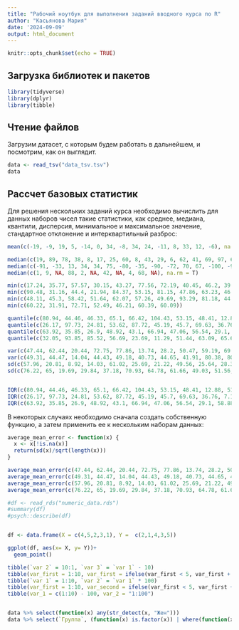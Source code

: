 ```yaml
---
title: "Рабочий ноутбук для выполнения заданий вводного курса по R"
author: "Касьянова Мария"
date: '2024-09-09'
output: html_document
---
```


```r
knitr::opts_chunk$set(echo = TRUE)
```

## Загрузка библиотек и пакетов

```r
library(tidyverse)
library(dplyr)
library(tibble)
```
## Чтение файлов

Загрузим датасет, с которым будем работать в дальнейшем, и посмотрим, как он выглядит.

```r
data <- read_tsv("data_tsv.tsv")
data
```


## Рассчет базовых статистик

Для решения нескольких заданий курса необходимо вычислить для данных наборов чисел такие статистики, как среднее, медиана, квантили, дисперсия, минимальное и максимальное значение, стандартное отклонение и интерквартильный разброс:

```r
mean(c(-19, -9, 19, 5, -14, 0, 34, -8, 34, 24, -11, 8, 33, 12, -6), na.rm = T)

median(c(19, 89, 78, 38, 8, 17, 25, 60, 8, 43, 29, 6, 62, 41, 69, 97, 61, 83, 25, 24))
median(c(-91, -33, 13, 34, 34, 75, -80, -35, -90, -72, 70, 67, -100, -94, -18))
median(c(1, 9, NA, 88, 2, NA, 42, NA, 4, 68, NA), na.rm = T)

min(c(17.24, 35.77, 57.57, 30.15, 43.27, 77.56, 72.19, 40.45, 46.2, 39.92))
min(c(90.48, 31.16, 44.4, 21.94, 84.37, 53.15, 81.15, 47.86, 63.23, 46.75, 102.73))
min(c(48.11, 45.3, 58.42, 51.64, 62.07, 57.26, 49.69, 93.29, 81.18, 44.78, 55.1, 76.74, 58.08))
min(c(60.22, 31.91, 72.71, 52.49, 46.21, 60.39, 60.09))

quantile(c(80.94, 44.46, 46.33, 65.1, 66.42, 104.43, 53.15, 48.41, 12.88, 51.1, 43.03, 40.3, 33.71, 55.1, 22.17))
quantile(c(26.17, 97.73, 24.81, 53.62, 87.72, 45.19, 45.7, 69.63, 36.76, 7.17))
quantile(c(63.92, 35.85, 26.9, 48.92, 43.1, 66.94, 47.06, 56.54, 29.1, 58.88))
quantile(c(32.05, 93.85, 85.52, 56.69, 23.69, 11.29, 51.44, 63.09, 65.65, 35.73, 60.15, 30.93, -4.2), type = 9)

var(c(47.44, 62.44, 20.44, 72.75, 77.86, 13.74, 28.2, 50.47, 59.19, 69.04))
var(c(49.31, 44.47, 14.04, 44.43, 49.18, 40.73, 44.65, 41.91, 80.38, 80.09))
sd(c(57.96, 20.81, 8.92, 14.03, 61.02, 25.69, 21.22, 49.56, 25.64, 28.31))
sd(c(76.22, 65, 19.69, 29.84, 37.18, 70.93, 64.78, 61.66, 49.03, 51.56, NA), na.rm = T)


IQR(c(80.94, 44.46, 46.33, 65.1, 66.42, 104.43, 53.15, 48.41, 12.88, 51.1, 43.03, 40.3, 33.71, 55.1, 22.17))
IQR(c(26.17, 97.73, 24.81, 53.62, 87.72, 45.19, 45.7, 69.63, 36.76, 7.17))
IQR(c(63.92, 35.85, 26.9, 48.92, 43.1, 66.94, 47.06, 56.54, 29.1, 58.88))

```
В некоторых случаях необходимо сначала создать собственную функцию, а затем применить ее к нескольким наборам данных:

```r
average_mean_error <- function(x) {
  x <- x[!is.na(x)]
  return(sd(x)/sqrt(length(x)))
}

average_mean_error(c(47.44, 62.44, 20.44, 72.75, 77.86, 13.74, 28.2, 50.47, 59.19, 69.04))
average_mean_error(c(49.31, 44.47, 14.04, 44.43, 49.18, 40.73, 44.65, 41.91, 80.38, 80.09, NA))
average_mean_error(c(57.96, 20.81, 8.92, 14.03, 61.02, 25.69, 21.22, 49.56, 25.64, 28.31))
average_mean_error(c(76.22, 65, 19.69, 29.84, 37.18, 70.93, 64.78, 61.66, 49.03, 51.56))
```



```r

#df <- read_rds("numeric_data.rds")
#summary(df)
#psych::describe(df)


df <- data.frame(X = c(4,5,2,3,1), Y =  c(2,1,4,3,5))

ggplot(df, aes(x= X, y= Y))+
  geom_point()

tibble(`var 2` = 10:1, `var 3` = `var 1` - 10)
tibble(var_first = 1:10, var_first = ifelse(var_first < 5, var_first + 100, var_first))
tibble(`var 1` = 1:10, `var 2` = `var 1` * 100)
tibble(var_first = 1:10, var_second = ifelse(var_first < 5, var_first + 100, var_first))
tibble(var_1 = c(1:10) - 100, var_2 = "1:100")


data %>% select(function(x) any(str_detect(x, "Жен")))
data %>% select(`Группа`, (function(x) is.factor(x)) | where(function(x) is.numeric(x)))

```
